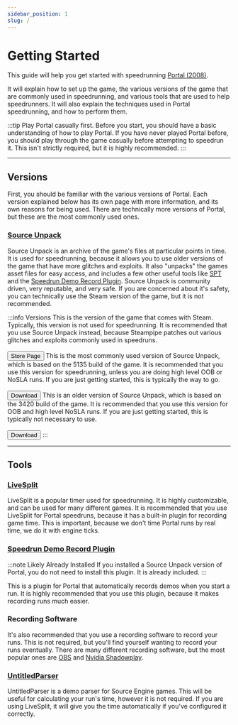 ```yaml
---
sidebar_position: 1
slug: /
---
```


# Getting Started

This guide will help you get started with speedrunning [Portal (2008)](https://en.wikipedia.org/wiki/Portal_(video_game)).

It will explain how to set up the game, the various versions of the game
that are commonly used in speedrunning, and various tools that are used to help speedrunners. It will also explain
the techniques used in Portal speedrunning, and how to perform them.

:::tip Play Portal casually first.
Before you start, you should have a basic understanding of how to play Portal. If you have never played Portal before,
you should play through the game casually before attempting to speedrun it. This isn't strictly required, but it is highly
recommended.
:::

---
## Versions

First, you should be familiar with the various versions of Portal. Each version explained below has its own page with
more information, and its own reasons for being used. There are technically more versions of Portal, but these are the
most commonly used ones.

### [Source Unpack](https://wiki.sourceruns.org/wiki/Source_Unpack)

Source Unpack is an archive of the game's files at particular points
in time. It is used for speedrunning, because it allows you to use older versions of the game that have more glitches
and exploits. It also "unpacks" the games asset files for easy access, and includes a few other useful tools like
[SPT](https://github.com/YaLTeR/SourcePauseTool) and the [Speedrun Demo Record Plugin](https://github.com/RedHaze/speedrun-demo-record-unified).
Source Unpack is community driven, very reputable, and very safe. If you are concerned about it's safety, you can
technically use the Steam version of the game, but it is not recommended.


:::info Versions
<Tabs defaultValue="5135">
    <TabItem value="steampipe" label="Steampipe">
        This is the version of the game that comes with Steam. Typically, this version is not used for speedrunning. It
        is recommended that you use Source Unpack instead, because Steampipe patches out various glitches and exploits
        commonly used in speedruns.<br /><br />
        <a href="https://store.steampowered.com/app/400/Portal/"><button class="button button--secondary">Store Page</button></a>
    </TabItem>
    <TabItem value="5135" label="5135">
        This is the most commonly used version of Source Unpack, which is based on the 5135 build of the game. It is
        recommended that you use this version for speedrunning, unless you are doing high level OOB or NoSLA runs. If you
        are just getting started, this is typically the way to go.<br /><br />
        <a href="https://sourceunpack.gameabusefastcomplete.com/Source_Unpack.zip"><button class="button button--secondary">Download</button></a>
    </TabItem>
    <TabItem value="3420" label="3420">
        This is an older version of Source Unpack, which is based on the 3420 build of the game. It is recommended that
        you use this version for OOB and high level NoSLA runs. If you are just getting started, this is typically not
        necessary to use.<br /><br />
        <a href="https://sourceunpack.gameabusefastcomplete.com/Portal_3420.7z"><button class="button button--secondary">Download</button></a>
    </TabItem>
</Tabs>
:::

---
## Tools

### [LiveSplit](https://livesplit.org/downloads/)

LiveSplit is a popular timer used for speedrunning. It is highly customizable, and can be used for many different
games. It is recommended that you use LiveSplit for Portal speedruns, because it has a built-in plugin for recording
game time. This is important, because we don't time Portal runs by real time, we do it with engine ticks.

### [Speedrun Demo Record Plugin](https://github.com/RedHaze/speedrun-demo-record-unified)
:::note Likely Already Installed
If you installed a Source Unpack version of Portal, you do not need to install this plugin. It is already included.
:::

This is a plugin for Portal that automatically records demos when you start a run. It is highly recommended that you
use this plugin, because it makes recording runs much easier.

### Recording Software
It's also recommended that you use a recording software to record your runs. This is not required, but you'll find
yourself wanting to record your runs eventually. There are many different recording software, but the most popular
ones are [OBS](https://obsproject.com/) and [Nvidia Shadowplay](https://www.nvidia.com/en-us/geforce/geforce-experience/shadowplay/).

### [UntitledParser](https://github.com/UncraftedName/UncraftedDemoParser)

UntitledParser is a demo parser for Source Engine games. This will be useful for calculating your run's time, however
it is not required. If you are using LiveSplit, it will give you the time automatically if you've configured it correctly.